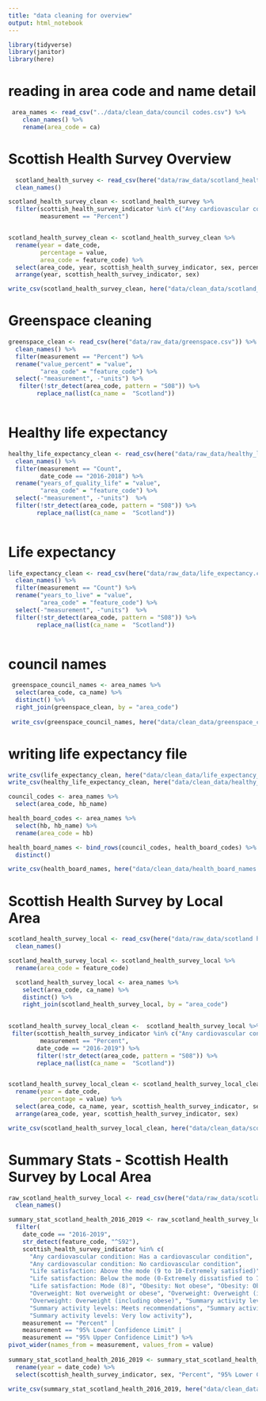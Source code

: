 ```yaml
---
title: "data cleaning for overview"
output: html_notebook
---
```


```r
library(tidyverse)
library(janitor)
library(here)
```

# reading in area code and name detail
```r
 area_names <- read_csv("../data/clean_data/council codes.csv") %>% 
    clean_names() %>% 
    rename(area_code = ca)
```
# Scottish Health Survey Overview

```r
  scotland_health_survey <- read_csv(here("data/raw_data/scotland_health_survey.csv")) %>%
  clean_names()
```

```r
scotland_health_survey_clean <- scotland_health_survey %>% 
  filter(scottish_health_survey_indicator %in% c("Any cardiovascular condition: Has a cardiovascular condition", "Any cardiovascular condition: No cardiovascular condition", "Life satisfaction: Above the mode (9 to 10-Extremely satisfied)", "Life satisfaction: Below the mode (0-Extremely dissatisfied to 7)", "Life satisfaction: Mode (8)", "Obesity: Not obese", "Obesity: Obese", "Overweight: Not overweight or obese", "Overweight: Overweight (including obese)", "Overweight: Overweight (including obese)", "Summary activity levels: Low activity", "Summary activity levels: Meets recommendations", "Summary activity levels: Some activity", "Summary activity levels: Very low activity"),
         measurement == "Percent")


scotland_health_survey_clean <- scotland_health_survey_clean %>% 
  rename(year = date_code, 
         percentage = value,
         area_code = feature_code) %>% 
  select(area_code, year, scottish_health_survey_indicator, sex, percentage) %>% 
  arrange(year, scottish_health_survey_indicator, sex)

```

```r
write_csv(scotland_health_survey_clean, here("data/clean_data/scotland_health_survey_clean.csv"))
```





# Greenspace cleaning

```r
greenspace_clean <- read_csv(here("data/raw_data/greenspace.csv")) %>%
  clean_names() %>%
  filter(measurement == "Percent") %>%
  rename("value_percent" = "value", 
         "area_code" = "feature_code") %>%
  select(-"measurement", -"units") %>%
   filter(!str_detect(area_code, pattern = "S08")) %>% 
        replace_na(list(ca_name =  "Scotland"))
  
```


# Healthy life expectancy

```r
healthy_life_expectancy_clean <- read_csv(here("data/raw_data/healthy_life_expectancy.csv")) %>%
  clean_names() %>%
  filter(measurement == "Count",
         date_code == "2016-2018") %>%
  rename("years_of_quality_life" = "value",
         "area_code" = "feature_code") %>%
  select(-"measurement", -"units")  %>%
  filter(!str_detect(area_code, pattern = "S08")) %>% 
        replace_na(list(ca_name =  "Scotland"))
  
```


# Life expectancy
```r
life_expectancy_clean <- read_csv(here("data/raw_data/life_expectancy.csv")) %>%
  clean_names() %>%
  filter(measurement == "Count") %>%
  rename("years_to_live" = "value",
         "area_code" = "feature_code") %>%
  select(-"measurement", -"units")  %>%
  filter(!str_detect(area_code, pattern = "S08")) %>% 
        replace_na(list(ca_name =  "Scotland"))
  
```


# council names
```r
 greenspace_council_names <- area_names %>% 
  select(area_code, ca_name) %>% 
  distinct() %>% 
  right_join(greenspace_clean, by = "area_code")
 
 write_csv(greenspace_council_names, here("data/clean_data/greenspace_council_names.csv"))
```


# writing life expectancy file
```r
write_csv(life_expectancy_clean, here("data/clean_data/life_expectancy_clean.csv"))
write_csv(healthy_life_expectancy_clean, here("data/clean_data/healthy_life_expectancy_clean.csv"))
```





```r
council_codes <- area_names %>%
  select(area_code, hb_name)

health_board_codes <- area_names %>% 
  select(hb, hb_name) %>% 
  rename(area_code = hb)

health_board_names <- bind_rows(council_codes, health_board_codes) %>% 
  distinct()

```

```r
write_csv(health_board_names, here("data/clean_data/health_board_names.csv"))
```


# Scottish Health Survey by Local Area
```r
scotland_health_survey_local <- read_csv(here("data/raw_data/scotland health survey local level.csv")) %>% 
  clean_names()
```



```r

scotland_health_survey_local <- scotland_health_survey_local %>% 
  rename(area_code = feature_code)

  scotland_health_survey_local <- area_names %>% 
    select(area_code, ca_name) %>% 
    distinct() %>% 
    right_join(scotland_health_survey_local, by = "area_code") 
  

scotland_health_survey_local_clean <-  scotland_health_survey_local %>% 
 filter(scottish_health_survey_indicator %in% c("Any cardiovascular condition: Has a cardiovascular condition", "Any cardiovascular condition: No cardiovascular condition", "Life satisfaction: Above the mode (9 to 10-Extremely satisfied)", "Life satisfaction: Below the mode (0-Extremely dissatisfied to 7)", "Life satisfaction: Mode (8)", "Obesity: Not obese", "Obesity: Obese", "Overweight: Not overweight or obese", "Overweight: Overweight (including obese)", "Overweight: Overweight (including obese)", "Summary activity levels: Low activity", "Summary activity levels: Meets recommendations", "Summary activity levels: Some activity", "Summary activity levels: Very low activity"),
         measurement == "Percent",
        date_code == "2016-2019") %>% 
        filter(!str_detect(area_code, pattern = "S08")) %>% 
        replace_na(list(ca_name =  "Scotland"))


scotland_health_survey_local_clean <- scotland_health_survey_local_clean %>% 
  rename(year = date_code, 
         percentage = value) %>% 
  select(area_code, ca_name, year, scottish_health_survey_indicator, sex, percentage) %>% 
  arrange(area_code, year, scottish_health_survey_indicator, sex)

write_csv(scotland_health_survey_local_clean, here("data/clean_data/scotland_health_survey_local_clean.csv"))
```


# Summary Stats - Scottish Health Survey by Local Area
```r
raw_scotland_health_survey_local <- read_csv(here("data/raw_data/scotland health survey local level.csv")) %>% 
  clean_names()
```

```r
summary_stat_scotland_health_2016_2019 <- raw_scotland_health_survey_local %>% 
  filter(
    date_code == "2016-2019",
    str_detect(feature_code, "^S92"),
    scottish_health_survey_indicator %in% c(
      "Any cardiovascular condition: Has a cardiovascular condition",
      "Any cardiovascular condition: No cardiovascular condition",
      "Life satisfaction: Above the mode (9 to 10-Extremely satisfied)",
      "Life satisfaction: Below the mode (0-Extremely dissatisfied to 7)",
      "Life satisfaction: Mode (8)", "Obesity: Not obese", "Obesity: Obese",
      "Overweight: Not overweight or obese", "Overweight: Overweight (including obese)",
      "Overweight: Overweight (including obese)", "Summary activity levels: Low activity",
      "Summary activity levels: Meets recommendations", "Summary activity levels: Some activity",
      "Summary activity levels: Very low activity"),
    measurement == "Percent" | 
    measurement == "95% Lower Confidence Limit" | 
    measurement == "95% Upper Confidence Limit") %>% 
pivot_wider(names_from = measurement, values_from = value)
  
summary_stat_scotland_health_2016_2019 <- summary_stat_scotland_health_2016_2019 %>% 
  rename(year = date_code) %>% 
  select(scottish_health_survey_indicator, sex, "Percent", "95% Lower Confidence Limit", "95% Upper Confidence Limit")

write_csv(summary_stat_scotland_health_2016_2019, here("data/clean_data/summary_stat_scotland_health_2016_2019.csv"))
```